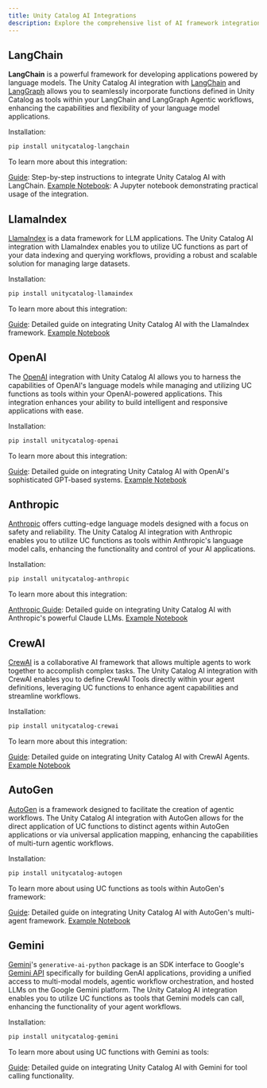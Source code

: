 ```yaml
---
title: Unity Catalog AI Integrations
description: Explore the comprehensive list of AI framework integrations available with Unity Catalog, including detailed guides for each supported platform and best practices for implementation.
---
```


## LangChain

**LangChain** is a powerful framework for developing applications powered by language models. The Unity Catalog AI integration with [LangChain](https://www.langchain.com/) and [LangGraph](https://www.langchain.com/langgraph) allows you to seamlessly incorporate functions defined in Unity Catalog as tools within your LangChain and LangGraph Agentic workflows, enhancing the capabilities and flexibility of your language model applications.

Installation:

```sh
pip install unitycatalog-langchain
```

To learn more about this integration:

[Guide](/ai/integrations/langchain): Step-by-step instructions to integrate Unity Catalog AI with LangChain. [Example Notebook](https://github.com/unitycatalog/unitycatalog/blob/main/ai/integrations/langchain/langchain_oss_example.ipynb): A Jupyter notebook demonstrating practical usage of the integration.

## LlamaIndex

[LlamaIndex](https://www.llamaindex.ai/) is a data framework for LLM applications. The Unity Catalog AI integration with LlamaIndex enables you to utilize UC functions as part of your data indexing and querying workflows, providing a robust and scalable solution for managing large datasets.

Installation:

```sh
pip install unitycatalog-llamaindex
```

To learn more about this integration:

[Guide](/ai/integrations/llamaindex): Detailed guide on integrating Unity Catalog AI with the LlamaIndex framework. [Example Notebook](https://github.com/unitycatalog/unitycatalog/blob/main/ai/integrations/llama_index/llama_index_databricks_example.ipynb)

## OpenAI

The [OpenAI](https://openai.com/) integration with Unity Catalog AI allows you to harness the capabilities of OpenAI's language models while managing and utilizing UC functions as tools within your OpenAI-powered applications. This integration enhances your ability to build intelligent and responsive applications with ease.

Installation:

```sh
pip install unitycatalog-openai
```

To learn more about this integration:

[Guide](/ai/integrations/openai): Detailed guide on integrating Unity Catalog AI with OpenAI's sophisticated GPT-based systems. [Example Notebook](https://github.com/unitycatalog/unitycatalog/blob/main/ai/integrations/openai/openai_example.ipynb)

## Anthropic

[Anthropic](https://www.anthropic.com/) offers cutting-edge language models designed with a focus on safety and reliability. The Unity Catalog AI integration with Anthropic enables you to utilize UC functions as tools within Anthropic's language model calls, enhancing the functionality and control of your AI applications.

Installation:

```sh
pip install unitycatalog-anthropic
```

To learn more about this integration:

[Anthropic Guide](/ai/integrations/anthropic): Detailed guide on integrating Unity Catalog AI with Anthropic's powerful Claude LLMs. [Example Notebook](https://github.com/unitycatalog/unitycatalog/blob/main/ai/integrations/anthropic/anthropic_example.ipynb)

## CrewAI

[CrewAI](https://www.crewai.com/) is a collaborative AI framework that allows multiple agents to work together to accomplish complex tasks. The Unity Catalog AI integration with CrewAI enables you to define CrewAI Tools directly within your agent definitions, leveraging UC functions to enhance agent capabilities and streamline workflows.

Installation:

```sh
pip install unitycatalog-crewai
```

To learn more about this integration:

[Guide](/ai/integrations/crewai): Detailed guide on integrating Unity Catalog AI with CrewAI Agents. [Example Notebook](https://github.com/unitycatalog/unitycatalog/blob/main/ai/integrations/crewai/crewai_oss_example.ipynb)

## AutoGen

[AutoGen](https://microsoft.github.io/autogen/stable/) is a framework designed to facilitate the creation of agentic workflows. The Unity Catalog AI integration with AutoGen allows for the direct application of UC functions to distinct agents within AutoGen applications or via universal application mapping, enhancing the capabilities of multi-turn agentic workflows.

Installation:

```sh
pip install unitycatalog-autogen
```

To learn more about using UC functions as tools within AutoGen's framework:

[Guide](/ai/integrations/autogen): Detailed guide on integrating Unity Catalog AI with AutoGen's multi-agent framework. [Example Notebook](https://github.com/unitycatalog/unitycatalog/blob/main/ai/integrations/autogen/autogen_example.ipynb)

## Gemini

[Gemini](https://ai.google.dev/gemini-api/docs/quickstart?lang=python)'s `generative-ai-python` package is an SDK interface to Google's [Gemini API](https://ai.google.dev/api?lang=python) specifically for building GenAI applications, providing a unified access to multi-modal models, agentic workflow orchestration, and hosted LLMs on the Google Gemini platform. The Unity Catalog AI integration enables you to utilize UC functions as tools that Gemini models can call, enhancing the functionality of your agent workflows.

Installation:

```sh
pip install unitycatalog-gemini
```

To learn more about using UC functions with Gemini as tools:

[Guide](/ai/integrations/gemini): Detailed guide on integrating Unity Catalog AI with Gemini for tool calling functionality.
